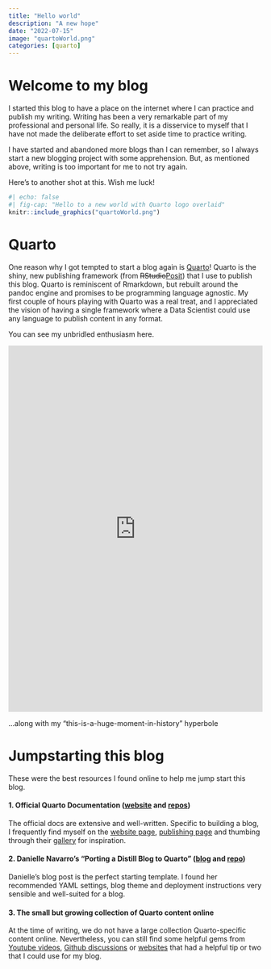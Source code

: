```yaml
---
title: "Hello world"
description: "A new hope"
date: "2022-07-15"
image: "quartoWorld.png"
categories: [quarto]
---
```

# Welcome to my blog
I started this blog to have a place on the internet where I can practice and publish my writing. 
Writing has been a very remarkable part of my professional and personal life. So really, it is a disservice to myself that I have not made the deliberate effort to set aside time to practice writing. 

I have started and abandoned more blogs than I can remember, so I always start a new blogging project with some apprehension. But, as mentioned above, writing is too important for me to not try again.

Here's to another shot at this. Wish me luck!
```r
#| echo: false
#| fig-cap: "Hello to a new world with Quarto logo overlaid"
knitr::include_graphics("quartoWorld.png")
```

# Quarto
One reason why I got tempted to start a blog again is [Quarto](https://quarto.org/)! Quarto is the shiny, new publishing framework (from ~~RStudio~~[Posit](https://posit.co/)) that I use to publish this blog. Quarto is reminiscent of Rmarkdown, but rebuilt around the pandoc engine and promises to be programming language agnostic. My first couple of hours playing with Quarto was a real treat, and I appreciated the vision of having a single framework where a Data Scientist could use any language to publish content in any format.

You can see my unbridled enthusiasm here.

<p align="center">
<iframe src="https://www.linkedin.com/embed/feed/update/urn:li:share:6943566445809152000" height="726" width="504" frameborder="0" allowfullscreen="" title="Embedded post"></iframe>
</p>

:::{.column-margin}
...along with my "this-is-a-huge-moment-in-history" hyperbole 
:::

# Jumpstarting this blog
These were the best resources I found online to help me jump start this blog.

#### 1. Official Quarto Documentation ([website](https://quarto.org/) and [repos](https://github.com/quarto-dev))
The official docs are extensive and well-written. Specific to building a blog, I frequently find myself on the [website page](https://quarto.org/docs/websites/), [publishing page](https://quarto.org/docs/publishing/) and thumbing through their [gallery](https://quarto.org/docs/gallery/) for inspiration. 

#### 2. Danielle Navarro's “Porting a Distill Blog to Quarto” ([blog](https://blog.djnavarro.net/posts/2022-04-20_porting-to-quarto/) and [repo](https://github.com/djnavarro/quarto-blog))
Danielle's blog post is the perfect starting template. I found her recommended YAML settings, blog theme and deployment instructions very sensible and well-suited for a blog.

#### 3. The small but growing collection of Quarto content online
At the time of writing, we do not have a large collection Quarto-specific content online. Nevertheless, you can still find some helpful gems from [Youtube videos](https://www.youtube.com/results?search_query=quarto+blog), [Github discussions](https://github.com/quarto-dev/quarto-cli/discussions) or [websites](https://mine-cetinkaya-rundel.github.io/quarto-tip-a-day/) that had a helpful tip or two that I could use for my blog.

